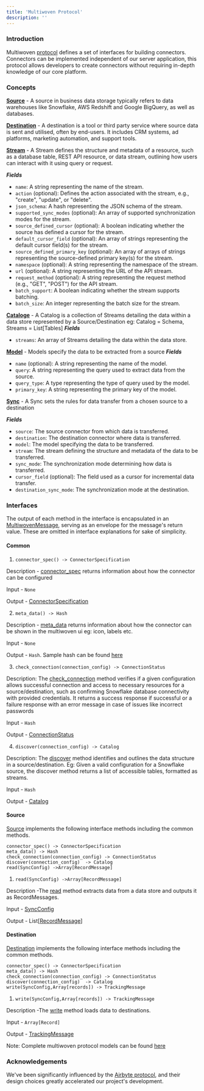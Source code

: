 ```yaml
---
title: 'Multiwoven Protocol'
description: ''
---
```


       
### Introduction 

Multiwoven [protocol](https://github.com/Multiwoven/multiwoven-integrations/blob/main/lib/multiwoven/integrations/protocol/protocol.rb#L4) defines a set of interfaces for building connectors. Connectors can be implemented independent of our server application, this protocol allows developers to create connectors without requiring in-depth knowledge of our core platform.


### Concepts

**[Source](https://github.com/Multiwoven/multiwoven-integrations/blob/6462867b1a2698b4c30ae5abcdf3219a207a28d9/lib/multiwoven/integrations/protocol/protocol.rb#L66)** - A source in business data storage typically refers to data warehouses like Snowflake, AWS Redshift and Google BigQuery, as well as databases. 

**[Destination](https://github.com/Multiwoven/multiwoven-integrations/blob/6462867b1a2698b4c30ae5abcdf3219a207a28d9/lib/multiwoven/integrations/protocol/protocol.rb#L66)** - A destination is a tool or third party service where source data is sent and utilised, often by end-users. It includes CRM systems, ad platforms, marketing automation, and support tools.

**[Stream](https://github.com/Multiwoven/multiwoven-integrations/blob/6462867b1a2698b4c30ae5abcdf3219a207a28d9/lib/multiwoven/integrations/protocol/protocol.rb#L105
)** - A Stream defines the structure and metadata of a resource, such as a database table, REST API resource, or data stream, outlining how users can interact with it using query or request.

***Fields***

- `name`: A string representing the name of the stream.
- `action` (optional): Defines the action associated with the stream, e.g., "create", "update", or "delete".
- `json_schema`: A hash representing the JSON schema of the stream.
- `supported_sync_modes` (optional): An array of supported synchronization modes for the stream.
- `source_defined_cursor` (optional): A boolean indicating whether the source has defined a cursor for the stream.
- `default_cursor_field` (optional): An array of strings representing the default cursor field(s) for the stream.
- `source_defined_primary_key` (optional): An array of arrays of strings representing the source-defined primary key(s) for the stream.
- `namespace` (optional): A string representing the namespace of the stream.
- `url` (optional): A string representing the URL of the API stream.
- `request_method` (optional): A string representing the request method (e.g., "GET", "POST") for the API stream.
- `batch_support`: A boolean indicating whether the stream supports batching.
- `batch_size`: An integer representing the batch size for the stream.


**[Cataloge](https://github.com/Multiwoven/multiwoven-integrations/blob/6462867b1a2698b4c30ae5abcdf3219a207a28d9/lib/multiwoven/integrations/protocol/protocol.rb#L123)** - A Catalog is a collection of Streams detailing the data within a data store represented by a Source/Destination eg: Catalog = Schema, Streams = List[Tables]
***Fields***

- `streams`: An array of Streams detailing the data within the data store.

**[Model](https://github.com/Multiwoven/multiwoven-integrations/blob/6462867b1a2698b4c30ae5abcdf3219a207a28d9/lib/multiwoven/integrations/protocol/protocol.rb#L86)** - Models specify the data to be extracted from a source
***Fields***

- `name` (optional): A string representing the name of the model.
- `query`: A string representing the query used to extract data from the source.
- `query_type`: A type representing the type of query used by the model.
- `primary_key`: A string representing the primary key of the model.

**[Sync](https://github.com/Multiwoven/multiwoven-integrations/blob/6462867b1a2698b4c30ae5abcdf3219a207a28d9/lib/multiwoven/integrations/protocol/protocol.rb#L134)** - A Sync sets the rules for data transfer from a chosen source to a destination

***Fields***

- `source`: The source connector from which data is transferred.
- `destination`: The destination connector where data is transferred.
- `model`: The model specifying the data to be transferred.
- `stream`: The stream defining the structure and metadata of the data to be transferred.
- `sync_mode`: The synchronization mode determining how data is transferred.
- `cursor_field` (optional): The field used as a cursor for incremental data transfer.
- `destination_sync_mode`: The synchronization mode at the destination.


### Interfaces

The output of each method in the interface is encapsulated in an [MultiwovenMessage](https://github.com/Multiwoven/multiwoven-integrations/blob/main/lib/multiwoven/integrations/protocol/protocol.rb#L170), serving as an envelope for the message's return value. These are omitted in interface explanations for sake of simplicity. 


#### Common

1.  ```connector_spec() -> ConnectorSpecification```

Description - [connector_spec](https://github.com/Multiwoven/multiwoven-integrations/blob/main/lib/multiwoven/integrations/core/base_connector.rb#L10) returns information about how the connector can be configured

Input - ```None``` 

Output - [ConnectorSpecification](https://github.com/Multiwoven/multiwoven-integrations/blob/main/lib/multiwoven/integrations/protocol/protocol.rb#L49)

2. ```meta_data() -> Hash```

Description - [meta_data](https://github.com/Multiwoven/multiwoven-integrations/blob/main/lib/multiwoven/integrations/core/base_connector.rb#L17) returns information about how the connector can be shown in the multiwoven ui eg: icon, labels etc.

Input - ```None``` 

Output - ```Hash```. Sample hash can be found [here](https://github.com/Multiwoven/multiwoven-integrations/blob/main/lib/multiwoven/integrations/source/bigquery/config/meta.json)

3. ```check_connection(connection_config) -> ConnectionStatus```

Description: The [check_connection](https://github.com/Multiwoven/multiwoven-integrations/blob/main/lib/multiwoven/integrations/core/base_connector.rb#L21) method verifies if a given configuration allows successful connection and access to necessary resources for a source/destination, such as confirming Snowflake database connectivity with provided credentials. It returns a success response if successful or a failure response with an error message in case of issues like incorrect passwords

Input - ```Hash```

Output - [ConnectionStatus](https://github.com/Multiwoven/multiwoven-integrations/blob/main/lib/multiwoven/integrations/protocol/protocol.rb#L37)

4. ```discover(connection_config) -> Catalog```

Description: The [discover](https://github.com/Multiwoven/multiwoven-integrations/blob/main/lib/multiwoven/integrations/core/base_connector.rb#L26) method identifies and outlines the data structure in a source/destination. Eg: Given a valid configuration for a Snowflake source, the discover method returns a list of accessible tables, formatted as streams.

Input - ```Hash``` 

Output -  [Catalog](https://github.com/Multiwoven/multiwoven-integrations/blob/main/lib/multiwoven/integrations/protocol/protocol.rb#L121)


#### Source 

[Source](https://github.com/Multiwoven/multiwoven-integrations/blob/main/lib/multiwoven/integrations/core/source_connector.rb) implements the following interface methods including the common methods. 


```
connector_spec() -> ConnectorSpecification
meta_data() -> Hash
check_connection(connection_config) -> ConnectionStatus
discover(connection_config)  -> Catalog
read(SyncConfig) ->Array[RecordMessage]
```


1. ```read(SyncConfig) ->Array[RecordMessage]```

Description -The [read](https://github.com/Multiwoven/multiwoven-integrations/blob/main/lib/multiwoven/integrations/core/source_connector.rb#L6) method extracts data from a data store and outputs it as RecordMessages.

Input - [SyncConfig](https://github.com/Multiwoven/multiwoven-integrations/blob/main/lib/multiwoven/integrations/protocol/protocol.rb#L132)

Output - List[[RecordMessage](https://github.com/Multiwoven/multiwoven-integrations/blob/main/lib/multiwoven/integrations/protocol/protocol.rb#L93)]


#### Destination 

[Destination](https://github.com/Multiwoven/multiwoven-integrations/blob/main/lib/multiwoven/integrations/core/destination_connector.rb) implements the following interface methods including the common methods. 


```
connector_spec() -> ConnectorSpecification
meta_data() -> Hash
check_connection(connection_config) -> ConnectionStatus
discover(connection_config)  -> Catalog
write(SyncConfig,Array[records]) -> TrackingMessage
```


1. ```write(SyncConfig,Array[records]) -> TrackingMessage```

Description -The [write](https://github.com/Multiwoven/multiwoven-integrations/blob/main/lib/multiwoven/integrations/core/destination_connector.rb#L6C11-L6C40) method loads data to destinations. 

Input - ```Array[Record]``` 

Output - [TrackingMessage](https://github.com/Multiwoven/multiwoven-integrations/blob/main/lib/multiwoven/integrations/protocol/protocol.rb#L157)

Note: Complete multiwoven protocol models can be found [here](https://github.com/Multiwoven/multiwoven-integrations/blob/main/lib/multiwoven/integrations/protocol/protocol.rb)


### Acknowledgements 

We've been significantly influenced by the [Airbyte protocol](https://github.com/airbytehq/airbyte-protocol), and their design choices greatly accelerated our project's development.
